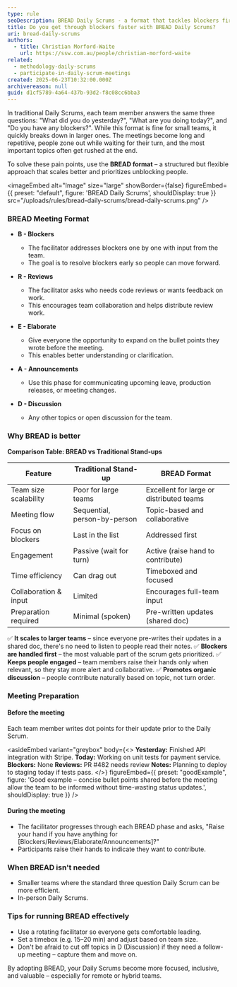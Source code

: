 ```yaml
---
type: rule
seoDescription: BREAD Daily Scrums - a format that tackles blockers first, boosts engagement, and scales to large distributed teams.
title: Do you get through blockers faster with BREAD Daily Scrums?
uri: bread-daily-scrums
authors:
  - title: Christian Morford-Waite
    url: https://ssw.com.au/people/christian-morford-waite
related:
  - methodology-daily-scrums
  - participate-in-daily-scrum-meetings
created: 2025-06-23T10:32:00.000Z
archivereason: null
guid: d1cf5789-4a64-437b-93d2-f8c08cc6bba3
---
```


In traditional Daily Scrums, each team member answers the same three questions: "What did you do yesterday?", "What are you doing today?", and "Do you have any blockers?". While this format is fine for small teams, it quickly breaks down in larger ones. The meetings become long and repetitive, people zone out while waiting for their turn, and the most important topics often get rushed at the end.

To solve these pain points, use the **BREAD format** – a structured but flexible approach that scales better and prioritizes unblocking people.

<imageEmbed
  alt="Image"
  size="large"
  showBorder={false}
  figureEmbed={{
    preset: "default",
    figure: 'BREAD Daily Scrums',
    shouldDisplay: true
  }}
  src="/uploads/rules/bread-daily-scrums/bread-daily-scrums.png"
/>

### BREAD Meeting Format

* **B - Blockers**
  * The facilitator addresses blockers one by one with input from the team.
  * The goal is to resolve blockers early so people can move forward.

* **R - Reviews**
  * The facilitator asks who needs code reviews or wants feedback on work.
  * This encourages team collaboration and helps distribute review work.

* **E - Elaborate**
  * Give everyone the opportunity to expand on the bullet points they wrote before the meeting.
  * This enables better understanding or clarification.

* **A - Announcements**
  * Use this phase for communicating upcoming leave, production releases, or meeting changes.

* **D - Discussion**
  * Any other topics or open discussion for the team.

### Why BREAD is better

**Comparison Table: BREAD vs Traditional Stand-ups**

| Feature | Traditional Stand-up | BREAD Format |
| ------------- | ----------- | ----- |
| Team size scalability | Poor for large teams | Excellent for large or distributed teams |
| Meeting flow |   Sequential, person-by-person    |   Topic-based and collaborative |
| Focus on blockers |   Last in the list |   Addressed first |
| Engagement |  Passive (wait for turn) |  Active (raise hand to contribute) |
| Time efficiency |   Can drag out |    Timeboxed and focused |
| Collaboration & input |   Limited |   Encourages full-team input |
| Preparation required |   Minimal (spoken) |   Pre-written updates (shared doc) |

✅ **It scales to larger teams** – since everyone pre-writes their updates in a shared doc, there's no need to listen to people read their notes.
✅ **Blockers are handled first** – the most valuable part of the scrum gets prioritized.
✅ **Keeps people engaged** – team members raise their hands only when relevant, so they stay more alert and collaborative.
✅ **Promotes organic discussion** – people contribute naturally based on topic, not turn order.

### Meeting Preparation

#### Before the meeting

Each team member writes dot points for their update prior to the Daily Scrum.

<asideEmbed
  variant="greybox"
  body={<>
    **Yesterday:** Finished API integration with Stripe.
**Today:** Working on unit tests for payment service.
**Blockers:** None
**Reviews:** PR #482 needs review
**Notes:** Planning to deploy to staging today if tests pass.
  </>}
  figureEmbed={{
    preset: "goodExample",
    figure: 'Good example – concise bullet points shared before the meeting allow the team to be informed without time-wasting status updates.',
    shouldDisplay: true
  }}
/>

#### During the meeting

* The facilitator progresses through each BREAD phase and asks, "Raise your hand if you have anything for [Blockers/Reviews/Elaborate/Announcements]?"
* Participants raise their hands to indicate they want to contribute.

### When BREAD isn't needed

* Smaller teams where the standard three question Daily Scrum can be more efficient.
* In-person Daily Scrums.

### Tips for running BREAD effectively

* Use a rotating facilitator so everyone gets comfortable leading.
* Set a timebox (e.g. 15–20 min) and adjust based on team size.
* Don't be afraid to cut off topics in D (Discussion) if they need a follow-up meeting – capture them and move on.

By adopting BREAD, your Daily Scrums become more focused, inclusive, and valuable – especially for remote or hybrid teams.